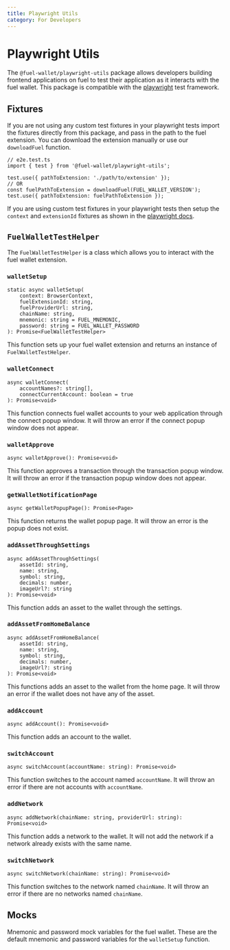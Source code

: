 ```yaml
---
title: Playwright Utils
category: For Developers
---
```


# Playwright Utils

The `@fuel-wallet/playwright-utils` package allows developers building frontend applications on fuel to test their application as it interacts with the fuel wallet. This package is compatible with the [playwright](https://playwright.dev/) test framework.

## Fixtures

If you are not using any custom test fixtures in your playwright tests import the fixtures directly from this package, and pass in the path to the fuel extension. You can download the extension manually or use our `downloadFuel` function.

```tsx
// e2e.test.ts
import { test } from '@fuel-wallet/playwright-utils';

test.use({ pathToExtension: './path/to/extension' });
// OR
const fuelPathToExtension = downloadFuel(FUEL_WALLET_VERSION');
test.use({ pathToExtension: fuelPathToExtension });
```

If you are using custom test fixtures in your playwright tests then setup the `context` and `extensionId` fixtures as shown in the [playwright docs](https://playwright.dev/docs/chrome-extensions#testing).

## `FuelWalletTestHelper`

The `FuelWalletTestHelper` is a class which allows you to interact with the fuel wallet extension.

### `walletSetup`

```tsx
static async walletSetup(
    context: BrowserContext,
    fuelExtensionId: string,
    fuelProviderUrl: string,
    chainName: string,
    mnemonic: string = FUEL_MNEMONIC,
    password: string = FUEL_WALLET_PASSWORD
): Promise<FuelWalletTestHelper>
```

This function sets up your fuel wallet extension and returns an instance of `FuelWalletTestHelper`.

### `walletConnect`

```tsx
async walletConnect(
    accountNames?: string[],
    connectCurrentAccount: boolean = true
): Promise<void>
```

This function connects fuel wallet accounts to your web application through the connect popup window. It will throw an error if the connect popup window does not appear.

### `walletApprove`

```tsx
async walletApprove(): Promise<void>
```

This function approves a transaction through the transaction popup window. It will throw an error if the transaction popup window does not appear.

### `getWalletNotificationPage`

```tsx
async getWalletPopupPage(): Promise<Page>
```

This function returns the wallet popup page. It will throw an error is the popup does not exist.

### `addAssetThroughSettings`

```tsx
async addAssetThroughSettings(
    assetId: string,
    name: string,
    symbol: string,
    decimals: number,
    imageUrl?: string
): Promise<void>
```

This function adds an asset to the wallet through the settings.

### `addAssetFromHomeBalance`

```tsx
async addAssetFromHomeBalance(
    assetId: string,
    name: string,
    symbol: string,
    decimals: number,
    imageUrl?: string
): Promise<void>
```

This functions adds an asset to the wallet from the home page. It will throw an error if the wallet does not have any of the asset.

### `addAccount`

```tsx
async addAccount(): Promise<void>
```

This function adds an account to the wallet.

### `switchAccount`

```tsx
async switchAccount(accountName: string): Promise<void>
```

This function switches to the account named `accountName`. It will throw an error if there are not accounts with `accountName`.

### `addNetwork`

```tsx
async addNetwork(chainName: string, providerUrl: string): Promise<void>
```

This function adds a network to the wallet. It will not add the network if a network already exists with the same name.

### `switchNetwork`

```tsx
async switchNetwork(chainName: string): Promise<void>
```

This function switches to the network named `chainName`. It will throw an error if there are no networks named `chainName`.

## Mocks

Mnemonic and password mock variables for the fuel wallet. These are the default mnemonic and password variables for the `walletSetup` function.
